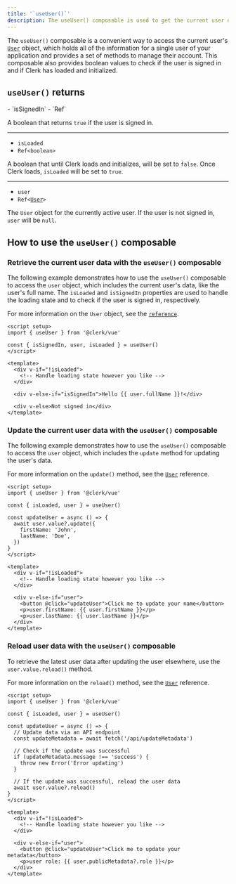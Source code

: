 ```yaml
---
title: '`useUser()`'
description: The useUser() composable is used to get the current user object and to update the user's data on the client-side.
---
```


The `useUser()` composable is a convenient way to access the current user's [`User`](/docs/references/javascript/user/user) object, which holds all of the information for a single user of your application and provides a set of methods to manage their account. This composable also provides boolean values to check if the user is signed in and if Clerk has loaded and initialized.

## `useUser()` returns

<Properties>
  - `isSignedIn`
  - `Ref<boolean>`

  A boolean that returns `true` if the user is signed in.

  ---

  - `isLoaded`
  - `Ref<boolean>`

  A boolean that until Clerk loads and initializes, will be set to `false`. Once Clerk loads, `isLoaded` will be set to `true`.

  ---

  - `user`
  - <code>Ref\<[User](/docs/references/javascript/user/user)></code>

  The `User` object for the currently active user. If the user is not signed in, `user` will be `null`.
</Properties>

## How to use the `useUser()` composable

### Retrieve the current user data with the `useUser()` composable

The following example demonstrates how to use the `useUser()` composable to access the `user` object, which includes the current user's data, like the user's full name. The `isLoaded` and `isSignedIn` properties are used to handle the loading state and to check if the user is signed in, respectively.

For more information on the `User` object, see the [`reference`](/docs/references/javascript/user/user).

```vue {{ filename: 'home.vue' }}
<script setup>
import { useUser } from '@clerk/vue'

const { isSignedIn, user, isLoaded } = useUser()
</script>

<template>
  <div v-if="!isLoaded">
    <!-- Handle loading state however you like -->
  </div>

  <div v-else-if="isSignedIn">Hello {{ user.fullName }}!</div>

  <div v-else>Not signed in</div>
</template>
```

### Update the current user data with the `useUser()` composable

The following example demonstrates how to use the `useUser()` composable to access the `user` object, which includes the `update` method for updating the user's data.

For more information on the `update()` method, see the [`User`](/docs/references/javascript/user/user#update) reference.

```vue {{ filename: 'home.vue' }}
<script setup>
import { useUser } from '@clerk/vue'

const { isLoaded, user } = useUser()

const updateUser = async () => {
  await user.value?.update({
    firstName: 'John',
    lastName: 'Doe',
  })
}
</script>

<template>
  <div v-if="!isLoaded">
    <!-- Handle loading state however you like -->
  </div>

  <div v-else-if="user">
    <button @click="updateUser">Click me to update your name</button>
    <p>user.firstName: {{ user.firstName }}</p>
    <p>user.lastName: {{ user.lastName }}</p>
  </div>
</template>
```

### Reload user data with the `useUser()` composable

To retrieve the latest user data after updating the user elsewhere, use the `user.value.reload()` method.

For more information on the `reload()` method, see the [`User`](/docs/references/javascript/user/user#reload) reference.

```vue {{ filename: 'home.vue' }}
<script setup>
import { useUser } from '@clerk/vue'

const { isLoaded, user } = useUser()

const updateUser = async () => {
  // Update data via an API endpoint
  const updateMetadata = await fetch('/api/updateMetadata')

  // Check if the update was successful
  if (updateMetadata.message !== 'success') {
    throw new Error('Error updating')
  }

  // If the update was successful, reload the user data
  await user.value?.reload()
}
</script>

<template>
  <div v-if="!isLoaded">
    <!-- Handle loading state however you like -->
  </div>

  <div v-else-if="user">
    <button @click="updateUser">Click me to update your metadata</button>
    <p>user role: {{ user.publicMetadata?.role }}</p>
  </div>
</template>
```

